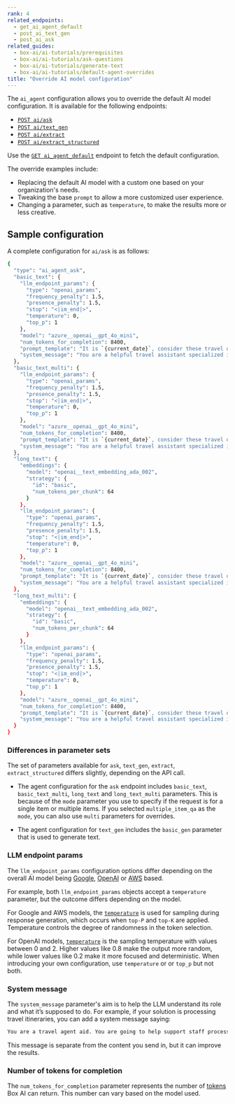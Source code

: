 ```yaml
---
rank: 4
related_endpoints:
  - get_ai_agent_default
  - post_ai_text_gen
  - post_ai_ask
related_guides:
  - box-ai/ai-tutorials/prerequisites
  - box-ai/ai-tutorials/ask-questions
  - box-ai/ai-tutorials/generate-text
  - box-ai/ai-tutorials/default-agent-overrides
title: "Override AI model configuration"
---
```

The `ai_agent` configuration allows you to override the default AI model configuration. It is available for the following endpoints:

* [`POST ai/ask`][ask]
* [`POST ai/text_gen`][text-gen]
* [`POST ai/extract`][extract]
* [`POST ai/extract_structured`][extract-structured]

<Message type='tip'>

Use the [`GET ai_agent_default`][agent] endpoint to fetch the default configuration.

</Message>

The override examples include:

* Replacing the default AI model with a custom one based on your organization's needs.
* Tweaking the base `prompt` to allow a more customized user experience.
* Changing a parameter, such as `temperature`, to make the results more or less creative.

## Sample configuration

A complete configuration for `ai/ask` is as follows:

```sh
{
  "type": "ai_agent_ask",
  "basic_text": {
    "llm_endpoint_params": {
      "type": "openai_params",
      "frequency_penalty": 1.5,
      "presence_penalty": 1.5,
      "stop": "<|im_end|>",
      "temperature": 0,
      "top_p": 1
    },
    "model": "azure__openai__gpt_4o_mini",
    "num_tokens_for_completion": 8400,
    "prompt_template": "It is `{current_date}`, consider these travel options `{content}` and answer the `{user_question}`.",
    "system_message": "You are a helpful travel assistant specialized in budget travel"
  },
  "basic_text_multi": {
    "llm_endpoint_params": {
      "type": "openai_params",
      "frequency_penalty": 1.5,
      "presence_penalty": 1.5,
      "stop": "<|im_end|>",
      "temperature": 0,
      "top_p": 1
    },
    "model": "azure__openai__gpt_4o_mini",
    "num_tokens_for_completion": 8400,
    "prompt_template": "It is `{current_date}`, consider these travel options `{content}` and answer the `{user_question}`.",
    "system_message": "You are a helpful travel assistant specialized in budget travel"
  },
  "long_text": {
    "embeddings": {
      "model": "openai__text_embedding_ada_002",
      "strategy": {
        "id": "basic",
        "num_tokens_per_chunk": 64
      }
    },
    "llm_endpoint_params": {
      "type": "openai_params",
      "frequency_penalty": 1.5,
      "presence_penalty": 1.5,
      "stop": "<|im_end|>",
      "temperature": 0,
      "top_p": 1
    },
    "model": "azure__openai__gpt_4o_mini",
    "num_tokens_for_completion": 8400,
    "prompt_template": "It is `{current_date}`, consider these travel options `{content}` and answer the `{user_question}`.",
    "system_message": "You are a helpful travel assistant specialized in budget travel"
  },
  "long_text_multi": {
    "embeddings": {
      "model": "openai__text_embedding_ada_002",
      "strategy": {
        "id": "basic",
        "num_tokens_per_chunk": 64
      }
    },
    "llm_endpoint_params": {
      "type": "openai_params",
      "frequency_penalty": 1.5,
      "presence_penalty": 1.5,
      "stop": "<|im_end|>",
      "temperature": 0,
      "top_p": 1
    },
    "model": "azure__openai__gpt_4o_mini",
    "num_tokens_for_completion": 8400,
    "prompt_template": "It is `{current_date}`, consider these travel options `{content}` and answer the `{user_question}`.",
    "system_message": "You are a helpful travel assistant specialized in budget travel"
  }
}
```

### Differences in parameter sets

The set of parameters available for `ask`, `text_gen`, `extract`, `extract_structured` differs slightly, depending on the API call.

  * The agent configuration for the `ask` endpoint includes `basic_text`,   `basic_text_multi`, `long_text` and `long_text_multi` parameters. This is because of the `mode` parameter you use to specify if the request is for a single item or multiple items. If you selected `multiple_item_qa` as the `mode`, you can also use `multi` parameters for overrides.

  * The agent configuration for `text_gen` includes the `basic_gen` parameter
    that is used to generate text.

### LLM endpoint params

The `llm_endpoint_params` configuration options differ depending on the overall AI model being [Google][google-params], [OpenAI][openai-params] or [AWS][aws-params] based.

For example, both `llm_endpoint_params` objects accept a `temperature` parameter, but the outcome differs depending on the model.

For Google and AWS models, the [`temperature`][google-temp] is used for sampling during response generation, which occurs when `top-P` and `top-K` are applied. Temperature controls the degree of randomness in the token selection.

For OpenAI models, [`temperature`][openai-temp] is the sampling temperature with values between 0 and 2. Higher values like 0.8 make the output more random, while lower values like 0.2 make it more focused and deterministic. When introducing your own configuration, use `temperature` or or `top_p` but not both.

### System message

The `system_message` parameter's aim is to help the LLM understand its role and what it’s supposed to do. 
For example, if your solution is processing travel itineraries, you can add a system message saying:

```sh
You are a travel agent aid. You are going to help support staff process large amounts of schedules, tickets, etc.
```

This message is separate from the content you send in, but it can improve the results.

### Number of tokens for completion

The `num_tokens_for_completion` parameter represents the number of [tokens][openai-tokens] Box AI can return. This number can vary based on the model used.

[ask]: e://post_ai_ask#param_ai_agent
[text-gen]: e://post_ai_text_gen#param_ai_agent
[extract]: e://post_ai_extract#param_ai_agent
[extract-structured]: e://post_ai_extract_structured#param_ai_agent
[google-params]: r://ai-llm-endpoint-params-google
[openai-params]: r://ai-llm-endpoint-params-openai
[openai-tokens]: https://help.openai.com/en/articles/4936856-what-are-tokens-and-how-to-count-them
[agent]: e://get_ai_agent_default
[google-temp]: https://ai.google.dev/gemini-api/docs/models/generative-models#model-parameters
[openai-temp]: https://community.openai.com/t/temperature-top-p-and-top-k-for-chatbot-responses/295542
[aws-params]: r://ai-llm-endpoint-params-aws